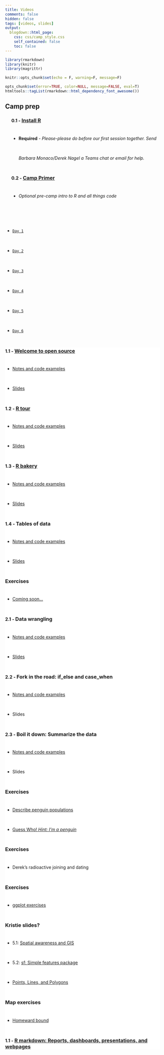 ```yaml
---
title: Videos
comments: false
hidden: false
tags: [videos, slides]
output: 
  blogdown::html_page: 
    css: css/camp_style.css
    self_contained: false
    toc: false
---
```



<style> 
.fa {font-size: 24px;}
li {line-height: 4rem !important;}
hr {background: 0;}
</style>


```r
library(rmarkdown)
library(knitr)
library(magrittr)

knitr::opts_chunk$set(echo = F, warning=F, message=F)

opts_chunk$set(error=TRUE, color=NULL, message=FALSE, eval=T)
htmltools::tagList(rmarkdown::html_dependency_font_awesome())
```


## Camp prep

<div style="margin-left: 4%;">

### <i class="fas fa-clipboard"></i> <span style="font-size: 90%">0.1 - </span> [Install R](install.html)

  - **Required** - *Please-please do before our first session together. Send Barbara Monaco/Derek Nagel a Teams chat or email for help.*

### <i class="fas fa-clipboard"></i> <span style="font-size: 90%">0.2 - </span> [Camp Primer](r_camp_primer.html) 

  - *Optional pre-camp intro to R and all things code*

</div>
<br>

<ul class="nav nav-pills" id="myTab" role="tablist" style="margin-top: 18px;">
<li class="nav-item active"><a class="nav-link" id="day1-tab" data-toggle="tab" href="#day1" role="tab" aria-controls="day1" aria-selected="true">`Day 1`</a></li> 
<li class="nav-item"><a class="nav-link" id="day2-tab" data-toggle="tab" href="#day2" role="tab" aria-controls="day2" aria-selected="false">`Day 2`</a></li>
<li class="nav-item"><a class="nav-link" id="day3-tab" data-toggle="tab" href="#day3" role="tab" aria-controls="day3" aria-selected="false">`Day 3`</a></li>
<li class="nav-item"><a class="nav-link" id="day4-tab" data-toggle="tab" href="#day4" role="tab" aria-controls="day4" aria-selected="false">`Day 4`</a></li> 
<li class="nav-item"><a class="nav-link" id="day5-tab" data-toggle="tab" href="#day5" role="tab" aria-controls="day5" aria-selected="false">`Day 5`</a></li> 
<li class="nav-item"><a class="nav-link" id="day6-tab" data-toggle="tab" href="#day6" role="tab" aria-controls="day6" aria-selected="false">`Day 6`</a></li></ul>

<div class="well tab-content" id="myTabContent" style="background-color: white;">
<div class="tab-pane fade active in" id="day1" role="tabpanel" aria-labelledby="day1-tab">

### <i class="fa fa-video-camera"></i> <span style="font-size: 90%">1.1 - </span> [Welcome to open source](videos/01-1-welcome.html)  
  
- [Notes and code examples](Day1.html#welcome) 
- [Slides](https://tidy-mn.github.io/R-camp-slides/day1/01-1-Welcome.html) 


### <i class="fa fa-video-camera"></i> <span style="font-size: 90%">1.2 - </span> [R tour](videos/01-2-r-tour.html) 

- [Notes and code examples](Day1.html#rstudio-tour) 
- [Slides](https://tidy-mn.github.io/R-camp-slides/day1/01-2-R-tour.html) 


### <i class="fa fa-video-camera"></i> <span style="font-size: 90%">1.3 - </span> [R bakery](videos/01-3-r-bakery.html) 

- [Notes and code examples](Day1.html#names-and-things) 
- [Slides](https://tidy-mn.github.io/R-camp-slides/day1/01-3-R-bakery.html)


### <i class="fa fa-video-camera" ></i> <span style="font-size: 90%">1.4 - </span> Tables of data

- [Notes and code examples](Day1.html#tidy-tables) 
- [Slides](https://tidy-mn.github.io/R-camp-slides/day1/01-4-Tables-and-dataframes#1)


### <i class="fa fa-birthday-cake" aria-hidden="true"></i> Exercises

- [Coming soon...](https://tidy-mn.github.io/R-camp-penguins/exercise/day1/exercises.html)

</div>

<div class="tab-pane fade" id="day2" role="tabpanel" aria-labelledby="day2-tab">


### <i class="fa fa-video-camera"></i> <span style="font-size: 90%">2.1 - </span> Data wrangling  
  
- [Notes and code examples](Day2.html) 
- [Slides](https://tidy-mn.github.io/R-camp-slides/day2/02-1-Data_wrangling.html#1)



### <i class="fa fa-video-camera"></i> <span style="font-size: 90%">2.2 - </span> Fork in the road: if_else and case_when 
  
- [Notes and code examples](Day2.html#excel-in-r) 
- Slides


### <i class="fa fa-video-camera"></i> <span style="font-size: 90%">2.3 - </span> Boil it down: Summarize the data  
  
- [Notes and code examples](Day2.html#excel-in-r) 
- Slides


### <i class="fa fa-birthday-cake" aria-hidden="true"></i> Exercises

- [Describe penguin populations](https://tidy-mn.github.io/R-camp-penguins/page/exercise/describe_penguin_populations.html)
- [Guess Who! *Hint: I'm a penguin*](https://tidy-mn.github.io/R-camp-penguins/page/exercise/find_the_penguin.html)

</div>

<div class="tab-pane fade" id="day3" role="tabpanel" aria-labelledby="day3-tab">  

### <i class="fa fa-birthday-cake" aria-hidden="true"></i> Exercises

- Derek's radioactive joining and dating

</div> 

<div class="tab-pane fade" id="day4" role="tabpanel" aria-labelledby="day4-tab">   

### <i class="fa fa-birthday-cake" aria-hidden="true"></i> Exercises

- [ggplot exercises](https://tidy-mn.github.io/R-camp-penguins/page/exercise/day4/4_1_ggplot_exercises.html)

</div> 

<div class="tab-pane fade" id="day5" role="tabpanel" aria-labelledby="day5-tab">  

### Kristie slides?

- 5.1: [Spatial awareness and GIS](https://tidy-mn.github.io/R-camp-penguins/page/exercise/day5/intro_to_gis.html)
- 5.2: [sf: Simple features package](https://tidy-mn.github.io/R-camp-penguins/page/exercise/day5/sf.html)
- [Points, Lines, and Polygons](https://tidy-mn.github.io/R-camp-penguins/page/exercise/day5/5_3_points_lines_polygons.html)


### <i class="fa fa-birthday-cake" aria-hidden="true"></i> Map exercises

- [Homeward bound](https://tidy-mn.github.io/R-camp-penguins/page/exercise/day5/5_homeward_bound.html)


</div> 


<div class="tab-pane fade" id="day6" role="tabpanel" aria-labelledby="day6-tab"> 

### <i class="fa fa-video-camera"></i> <span style="font-size: 90%">1.1 - </span> [R markdown: Reports, dashboards, presentations, and webpages]()  

</div>

</div>
